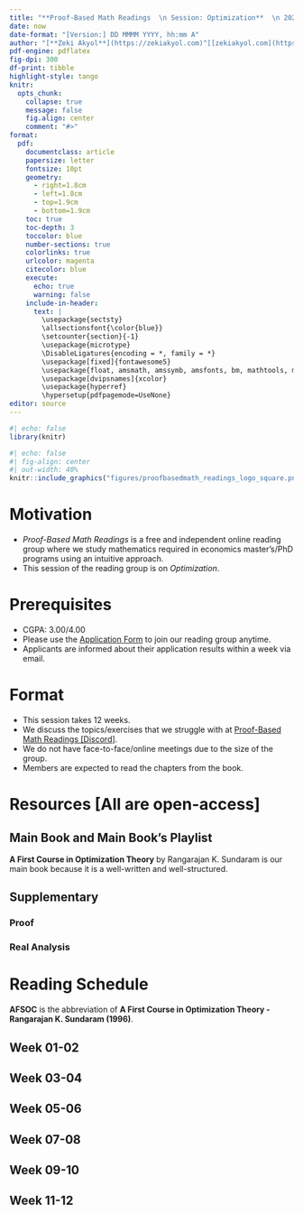 ---
title: "**Proof-Based Math Readings  \n Session: Optimization**  \n 2024 Fall"
date: now
date-format: "[Version:] DD MMMM YYYY, hh:mm A"
author: "[**Zeki Akyol**](https://zekiakyol.com)^[[zekiakyol.com](https://zekiakyol.com)]  \n Department of Economics  \n Istanbul Technical University  \n [Click here for the most recent versions of the syllabuses](https://github.com/zekiakyol/proof-based-math-readings)"
pdf-engine: pdflatex
fig-dpi: 300
df-print: tibble
highlight-style: tango
knitr:
  opts_chunk: 
    collapse: true
    message: false
    fig.align: center
    comment: "#>"
format:
  pdf: 
    documentclass: article
    papersize: letter
    fontsize: 10pt
    geometry: 
      - right=1.8cm
      - left=1.8cm
      - top=1.9cm
      - bottom=1.9cm
    toc: true
    toc-depth: 3
    toccolor: blue
    number-sections: true
    colorlinks: true
    urlcolor: magenta
    citecolor: blue
    execute:
      echo: true
      warning: false
    include-in-header: 
      text: |
        \usepackage{sectsty}
        \allsectionsfont{\color{blue}}
        \setcounter{section}{-1}
        \usepackage{microtype}
        \DisableLigatures{encoding = *, family = *}
        \usepackage[fixed]{fontawesome5}
        \usepackage{float, amsmath, amssymb, amsfonts, bm, mathtools, mathastext}
        \usepackage[dvipsnames]{xcolor}
        \usepackage{hyperref}
        \hypersetup{pdfpagemode=UseNone}
editor: source
---

```{r}
#| echo: false
library(knitr)
```

```{r}
#| echo: false
#| fig-align: center
#| out-width: 40%
knitr::include_graphics("figures/proofbasedmath_readings_logo_square.png")
```

\newpage

# Motivation 

- *Proof-Based Math Readings* is a free and independent online reading group where we study mathematics required in economics master's/PhD programs using an intuitive approach.
- This session of the reading group is on *Optimization*.

# Prerequisites

- CGPA: 3.00/4.00
- Please use the [\faLink Application Form](https://docs.google.com/forms/d/e/1FAIpQLSf3OxwYuAwiDXMVTCQ_x3FTtKnHmRRkl_SXlpdfqTDty06PxQ/viewform) to join our reading group anytime.
- Applicants are informed about their application results within a week via email.

# Format

- This session takes 12 weeks.
- We discuss the topics/exercises that we struggle with at [\faDiscord Proof-Based Math Readings \[Discord\]](https://discord.com).
- We do not have face-to-face/online meetings due to the size of the group.
- Members are expected to read the chapters from the book.

# Resources [All are open-access]

## Main Book and Main Book's Playlist

**A First Course in Optimization Theory** by Rangarajan K. Sundaram is our main book because it is a well-written and well-structured.

\begin{itemize}
  \item[\faBook] A First Course in Optimization Theory - Rangarajan K. Sundaram (1996)
\end{itemize}

## Supplementary

### Proof

\begin{itemize}
  \item[\faBook] \href{https://www.people.vcu.edu/~rhammack/BookOfProof/}{Book of Proof - Richard Hammack (3.3 Edition, 2022)}
  \item[\faYoutube] \href{https://www.youtube.com/@jeremy9959/playlists?view=50&sort=dd&shelf_id=5}{Book of Proof - Richard Hammack (3.3 Edition, 2022, Companion playlist by Jeremy Teitelbaum)}
  \item[\faYoutube] \href{https://www.youtube.com/playlist?list=PLVMgvCDIRy1x00m7Oo9XzEkDDACeEK_m-}{Book of Proof - Richard Hammack (3.3 Edition, 2022, Companion playlist by Michael Penn)}
  \item[\faBook] \href{https://summit.plymouth.edu/bitstream/handle/20.500.12774/381/psu-oer-024.pdf?sequence=1&isAllowed=y}{Book of Proof - Richard Hammack (3.3 Edition, 2022, Companion workbook by Justin Wright)}
\end{itemize}

### Real Analysis

\begin{itemize}
  \item[\faBook] \href{https://www.jirka.org/ra}{Basic Analysis I: Introduction to Real Analysis [Volume I] - Jiri Lebl (Version 6.0, 2023)}
  \item[\faYoutube] \href{https://www.youtube.com/playlist?list=PLUl4u3cNGP61O7HkcF7UImpM0cR_L2gSw}{Real Analysis - Casey Rodriguez (2020, Companion playlist to Basic Analysis I)}
  \item[\faYoutube] \href{https://www.youtube.com/playlist?list=PLUl4u3cNGP613ULTyHAqz04niYf722x7S}{Introduction To Metric Spaces - Paige Bright (2023)}
\end{itemize}

\newpage

# Reading Schedule

**AFSOC** is the abbreviation of **A First Course in Optimization Theory - Rangarajan K. Sundaram (1996)**.

::: {.callout-tip icon=false}
## **\faCalendar* Week 01-02**

\begin{itemize}
  \item[\faBook] AFSOC, Appendix A: Set Theory and Logic: An Introduction
  \item[\faBook] AFSOC, Appendix B: The Real Line
  \item[\faBook] AFSOC, Appendix C: Structures on Vector Spaces
  \item[\faBook] AFSOC, Chapter 1: Mathematical Preliminaries
\end{itemize}
:::

::: {.callout-tip icon=false}
## **\faCalendar* Week 03-04**

\begin{itemize}
  \item[\faBook] AFSOC, Chapter 2: Optimization in $\mathbb{R}^n$
\end{itemize}
:::

::: {.callout-tip icon=false}
## **\faCalendar* Week 05-06**

\begin{itemize}
  \item[\faBook] AFSOC, Chapter 3: Existence of Solutions: The Weierstrass Theorem
  \item[\faBook] AFSOC, Chapter 4: Unconstrained Optima
\end{itemize}
:::

::: {.callout-tip icon=false}
## **\faCalendar* Week 07-08**

\begin{itemize}
  \item[\faBook] AFSOC, Chapter 5: Equality Constraints and the Theorem of Lagrange
  \item[\faBook] AFSOC, Chapter 6: Inequality Constraints and the Theorem of Kuhn and Tucker
\end{itemize}
:::

::: {.callout-tip icon=false}
## **\faCalendar* Week 09-10**

\begin{itemize}
  \item[\faBook] AFSOC, Chapter 7: Convex Structures in Optimization Theory
  \item[\faBook] AFSOC, Chapter 8: Quasi-Convexity and Optimization
\end{itemize}
:::

::: {.callout-tip icon=false}
## **\faCalendar* Week 11-12**

\begin{itemize}
  \item[\faBook] AFSOC, Chapter 11: Finite-Horizon Dynamic Programming
  \item[\faBook] AFSOC, Chapter 12: Stationary Discounted Dynamic Programming
\end{itemize}
:::